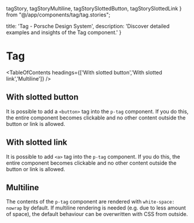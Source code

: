   tagStory,
  tagStoryMultiline,
  tagStorySlottedButton,
  tagStorySlottedLink
} from "@/app/components/tag/tag.stories";

  title: 'Tag - Porsche Design System',
  description: 'Discover detailed examples and insights of the Tag component.'
}

# Tag <ComponentStatus tagName="p-tag"></ComponentStatus>

<TableOfContents headings={['With slotted button','With slotted link','Multiline']} />

## With slotted button

It is possible to add a `<button>` tag into the `p-tag` component. If you do this, the entire component becomes
clickable and no other content outside the button or link is allowed.

<ComponentStory story={tagStorySlottedButton} />

## With slotted link

It is possible to add `<a>` tag into the `p-tag` component. If you do this, the entire component becomes clickable and
no other content outside the button or link is allowed.

<ComponentStory story={tagStorySlottedLink} />

## Multiline

The contents of the `p-tag` component are rendered with `white-space: nowrap` by default. If multiline rendering is
needed (e.g. due to less amount of space), the default behaviour can be overwritten with CSS from outside.

<ComponentStory story={tagStoryMultiline} />

